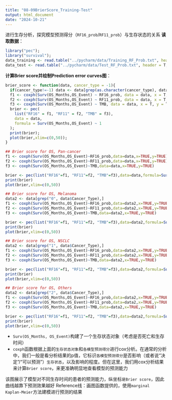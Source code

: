 ```yaml
---
title: "08-09BrierScore_Training-Test"
output: html_document
date: "2024-10-21"
---
```


进行生存分析，探究模型预测得分（`RF16_prob`/`RF11_prob`）与生存状态的关系
**读取数据**：
```r
library("pec");
library("survival");
data_training <- read.table("../pycharm/data/Training_RF_Prob.txt", header = T, sep = '\t');
data_test <- read.table("../pycharm/data/Test_RF_Prob.txt", header = T, sep = '\t');
```
**计算Brier score并绘制Prediction error curves图**：
```r
brier_score <- function(data, cancer_type = -1){
  if(cancer_type!=-1) data <- data[grep(as.character(cancer_type), data$Cancer_Type), ];
  f1 <- coxph(Surv(OS_Months,OS_Event) ~ RF16_prob, data = data, x = T, y = T);
  f2 <- coxph(Surv(OS_Months,OS_Event) ~ RF11_prob, data = data, x = T, y = T);
  f3 <- coxph(Surv(OS_Months,OS_Event) ~ TMB, data = data, x = T, y = T);
  brier <- pec(
    list("RF16" = f1, "RF11" = f2, "TMB" = f3),
    data = data,
    formula = Surv(OS_Months,OS_Event) ~ 1
  );
  print(brier);
  plot(brier,xlim=c(0,50));
}
```

```r

## Brier score for OS, Pan-cancer
f1 <- coxph(Surv(OS_Months,OS_Event)~RF16_prob,data=data,x=TRUE,y=TRUE)
f2 <- coxph(Surv(OS_Months,OS_Event)~RF11_prob,data=data,x=TRUE,y=TRUE)
f3 <- coxph(Surv(OS_Months,OS_Event)~TMB,data=data,x=TRUE,y=TRUE)

brier <- pec(list("RF16"=f1, "RF11"=f2, "TMB"=f3),data=data,formula=Surv(OS_Months,OS_Event)~1)
print(brier)
plot(brier,xlim=c(0,50))

## Brier score for OS, Melanoma
data2 <- data[grep("0", data$Cancer_Type),]
f1 <- coxph(Surv(OS_Months,OS_Event)~RF16_prob,data=data2,x=TRUE,y=TRUE)
f2 <- coxph(Surv(OS_Months,OS_Event)~RF11_prob,data=data2,x=TRUE,y=TRUE)
f3 <- coxph(Surv(OS_Months,OS_Event)~TMB,data=data2,x=TRUE,y=TRUE)

brier <- pec(list("RF16"=f1, "RF11"=f2, "TMB"=f3),data=data2,formula=Surv(OS_Months,OS_Event)~1)
print(brier)
plot(brier,xlim=c(0,50))

## Brier score for OS, NSCLC
data2 <- data[grep("1", data$Cancer_Type),]
f1 <- coxph(Surv(OS_Months,OS_Event)~RF16_prob,data=data2,x=TRUE,y=TRUE)
f2 <- coxph(Surv(OS_Months,OS_Event)~RF11_prob,data=data2,x=TRUE,y=TRUE)
f3 <- coxph(Surv(OS_Months,OS_Event)~TMB,data=data2,x=TRUE,y=TRUE)

brier <- pec(list("RF16"=f1, "RF11"=f2, "TMB"=f3),data=data2,formula=Surv(OS_Months,OS_Event)~1)
print(brier)
plot(brier,xlim=c(0,50))

## Brier score for OS, Others
data2 <- data[grep("2", data$Cancer_Type),]
f1 <- coxph(Surv(OS_Months,OS_Event)~RF16_prob,data=data2,x=TRUE,y=TRUE)
f2 <- coxph(Surv(OS_Months,OS_Event)~RF11_prob,data=data2,x=TRUE,y=TRUE)
f3 <- coxph(Surv(OS_Months,OS_Event)~TMB,data=data2,x=TRUE,y=TRUE)

brier <- pec(list("RF16"=f1, "RF11"=f2, "TMB"=f3),data=data2,formula=Surv(OS_Months,OS_Event)~1)
print(brier)
plot(brier,xlim=c(0,50))
```
- `Surv(OS_Months, OS_Event)`构建了一个生存状态对象（考虑是否死亡和生存时间）
- `coxph`函数根据上面的`生存状态对象`和`各模型预测得分`进行cox分析。在通常的分析中，我们一般是看分析结果的p值，它标识`各模型预测得分`是否影响（或者说“决定”/“可以预测”）`生存状态`，以及影响的程度。但在这里，我们用cox分析结果来计算`Brier score`，来更准确明显地查看模型的预测能力

该图展示了模型对不同生存时间的患者的预测能力，纵坐标`是Brier score`，因此曲线越靠下预测效果越好
Reference线：画图函数提供的，使用`marginal  Kaplan-Meier`方法建模进行预测的结果

